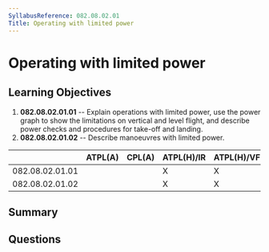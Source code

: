 ```yaml
---
SyllabusReference: 082.08.02.01
Title: Operating with limited power
---
```


# Operating with limited power

## Learning Objectives

1.  **082.08.02.01.01** -- Explain operations with limited power, use the power
    graph to show the limitations on vertical and level flight, and describe
    power checks and procedures for take-off and landing.
2.  **082.08.02.01.02** -- Describe manoeuvres with limited power.

|                 | ATPL(A) | CPL(A) | ATPL(H)/IR | ATPL(H)/VFR | CPL(H) | IR | CBIR(A) |
| --------------- | ------- | ------ | ---------- | ----------- | ------ | -- | ------- |
| 082.08.02.01.01 |         |        | X          | X           | X      |    |         |
| 082.08.02.01.02 |         |        | X          | X           | X      |    |         |

## Summary

## Questions
